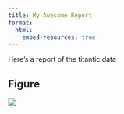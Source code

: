 ```yaml
---
title: My Awesome Report
format:
  html:
    embed-resources: true
---
```


Here's a report of the titantic data

## Figure

![](fig.png)
